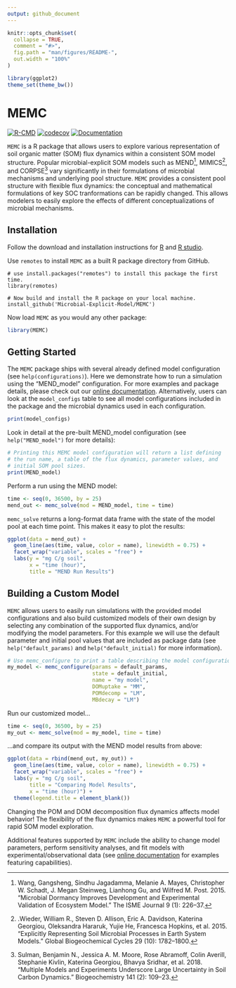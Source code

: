 ```yaml
---
output: github_document
---
```


<!-- README.md is generated from README.Rmd. Please edit that file -->

```r
knitr::opts_chunk$set(
  collapse = TRUE,
  comment = "#>",
  fig.path = "man/figures/README-",
  out.width = "100%"
)

library(ggplot2)
theme_set(theme_bw())
```

# MEMC

[![R-CMD](https://github.com/Microbial-Explicit-Model/MEMC/actions/workflows/rcmd.yml/badge.svg)](https://github.com/Microbial-Explicit-Model/MEMC/actions/workflows/rcmd.yml)
[![codecov](https://codecov.io/gh/Microbial-Explicit-Model/MEMC/branch/main/graph/badge.svg?token=MA69VLXPYP)](https://codecov.io/gh/Microbial-Explicit-Model/MEMC)
[![Documentation](https://github.com/Microbial-Explicit-Model/MEMC/actions/workflows/pkgdown.yaml/badge.svg)](https://github.com/Microbial-Explicit-Model/MEMC/actions/workflows/pkgdown.yaml)

`MEMC` is a R package that allows users to explore various
representation of soil organic matter (SOM) flux dynamics within a
consistent SOM model structure. Popular microbial-explicit SOM
models such as MEND^[Wang, Gangsheng, Sindhu Jagadamma, Melanie A.
Mayes, Christopher W. Schadt, J. Megan Steinweg, Lianhong Gu, and
Wilfred M. Post. 2015. “Microbial Dormancy Improves Development and
Experimental Validation of Ecosystem Model.” The ISME Journal 9 (1):
226–37.], MIMICS^[.Wieder, William R., Steven D. Allison, Eric A.
Davidson, Katerina Georgiou, Oleksandra Hararuk, Yujie He, Francesca
Hopkins, et al. 2015. “Explicitly Representing Soil Microbial Processes
in Earth System Models.” Global Biogeochemical Cycles 29 (10):
1782–1800.], and CORPSE^[Sulman, Benjamin N., Jessica A. M. Moore, Rose
Abramoff, Colin Averill, Stephanie Kivlin, Katerina Georgiou, Bhavya
Sridhar, et al. 2018. “Multiple Models and Experiments Underscore Large
Uncertainty in Soil Carbon Dynamics.” Biogeochemistry 141 (2): 109–23.]
vary significantly in their formulations of microbial mechanisms and
underlying pool structure. `MEMC` provides a consistent pool structure
with flexible flux dynamics: the conceptual and mathematical formulations
of key SOC tranformations can be rapidly changed. 
This allows modelers to easily explore the
effects of different conceptualizations of microbial mechanisms.  

## Installation

Follow the download and installation instructions for 
[R](https://cloud.r-project.org/) and 
[R studio](https://www.rstudio.com/products/rstudio/download/). 

Use `remotes` to install `MEMC` as a built R package directory from GitHub. 

```
# use install.packages("remotes") to install this package the first time.
library(remotes)

# Now build and install the R package on your local machine.
install_github('Microbial-Explicit-Model/MEMC') 
```

Now load `MEMC` as you would any other package: 

```r
library(MEMC)
```

## Getting Started

The `MEMC` package ships with several already defined model configuration
(see `help(configurations)`). Here we demonstrate how to run a simulation
using the "MEND_model" configuration. For more examples and package
details, please check out our [online
documentation](https://microbial-explicit-model.github.io/MEMC/).
Alternatively, users can look at the `model_configs` table to see all
model configurations included in the package and the microbial dynamics
used in each configuration. 

```r
print(model_configs)
```

Look in detail at the pre-built MEND_model configuration (see
`help("MEND_model")` for more details):

```r
# Printing this MEMC model configuration will return a list defining
# the run name, a table of the flux dynamics, parameter values, and 
# initial SOM pool sizes. 
print(MEND_model)
```

Perform a run using the MEND model:

```r
time <- seq(0, 36500, by = 25) 
mend_out <- memc_solve(mod = MEND_model, time = time)
```

`memc_solve` returns a long-format data frame with the state of the model
pool at each time point. This makes it easy to plot the results:

```r
ggplot(data = mend_out) + 
  geom_line(aes(time, value, color = name), linewidth = 0.75) + 
  facet_wrap("variable", scales = "free") + 
  labs(y = "mg C/g soil", 
       x = "time (hour)",
       title = "MEND Run Results")
```

## Building a Custom Model

`MEMC` allows users to easily run simulations with the provided model
configurations and also build customized models of their own design by
selecting any combination of the supported flux dynamics, and/or modifying
the model parameters. 
For this example we will use the default parameter and initial pool
values that are included as package data (see `help("default_params)`
and `help("default_initial)` for more information).

```r
# Use memc_configure to print a table describing the model configuration 
my_model <- memc_configure(params = default_params, 
                           state = default_initial, 
                           name = "my model", 
                           DOMuptake = "MM", 
                           POMdecomp = "LM", 
                           MBdecay = "LM")
```

Run our customized model...

```r
time <- seq(0, 36500, by = 25) 
my_out <- memc_solve(mod = my_model, time = time)
```

...and compare its output with the MEND model results from above: 

```r
ggplot(data = rbind(mend_out, my_out)) + 
  geom_line(aes(time, value, color = name), linewidth = 0.75) + 
  facet_wrap("variable", scales = "free") + 
  labs(y = "mg C/g soil", 
       title = "Comparing Model Results", 
       x = "time (hour)") +
  theme(legend.title = element_blank())
```

Changing the POM and DOM decomposition flux dynamics affects model
behavior! The flexibility of the flux dynamics makes `MEMC` a powerful
tool for rapid SOM model exploration. 

Additional features supported by `MEMC`
include the ability to change model parameters, perform sensitivity
analyses, and fit models with experimental/observational data (see
[online documentation](https://microbial-explicit-model.github.io/MEMC/)
for examples featuring capabilities).

